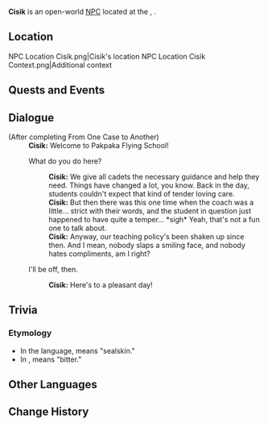 {{Meta
<!-- Remove this template after adding the missing info -->
|missing_NPC_profile  = yes
}}
{{Character Infobox
|type             = Open-World NPC
|image            = NPC Cisik.png
|realname         = <!-- Optional, if different from in-game name -->
|deceased         = <!-- Past (for deceased prior to events of the game) or free response -->
|region           = Natlan
|location         = Natlan
|affiliation      = Flower-Feather Clan
|title            = Coach

|ancestry         = <!-- Clan/family -->
|father           = 
|mother           = 
|spouse           = 
|sibling          = 
|child            = 
|relative         = 

|voiceEN          = 
|voiceCN          = 
|voiceJP          = 
|voiceKR          = 
|dialoguereward   = 
}}
'''Cisik''' is an open-world [[NPC]] located at the {{Location|Scorchwind Trial Grounds}}, {{Location|Tezcatepetonco Range}}.
<!-- Following a certain dialogue branch for the first time gives the player AMOUNT_AS_WORD [[Item]]. -->

==Location==
<gallery>
NPC Location Cisik.png|Cisik's location
NPC Location Cisik Context.png|Additional context
</gallery>
<!--
==Profile==
Detailed story/lore information goes here.
''(To be added.)''

===Appearance===
Keep appearance section short and concise. Limit to 2 paragraphs with 3-4 sentences each.
''(To be added.)''
-->
==Quests and Events==
{{Quests and Events}}
<!--
==Idle Quotes==
{{Dialogue Start}}
:{{DIcon|Idle}} {{Tx}}
::{{A|VO {{subst:#titleparts:{{subst:PAGENAME}}}} 01.ogg}} "{{Tx}}"
{{Dialogue End}}
-->
==Dialogue==
{{Dialogue Start}}
;(After completing From One Case to Another){{verify}}
:'''Cisik:''' Welcome to Pakpaka Flying School!
:{{DIcon}} What do you do here?
::'''Cisik:''' We give all cadets the necessary guidance and help they need. Things have changed a lot, you know. Back in the day, students couldn't expect that kind of tender loving care.
::'''Cisik:''' But then there was this one time when the coach was a little... strict with their words, and the student in question just happened to have quite a temper... *sigh* Yeah, that's not a fun one to talk about.
::'''Cisik:''' Anyway, our teaching policy's been shaken up since then. And I mean, nobody slaps a smiling face, and nobody hates compliments, am I right?
:{{DIcon}} I'll be off, then.
::'''Cisik:''' Here's to a pleasant day!
{{Dialogue End}}

==Trivia==
===Etymology===
* In the {{w|Inuit}} {{w|Inuktitut}} language, ''{{wt|ᕿᓯᒃ|Qisik}}'' means "sealskin."
* In {{w|Nahuatl}}, ''{{wt|chichik|Chichik}}'' means "bitter."

==Other Languages==
{{Other Languages|default_hidden=1
|en      = Cisik
|zhs     = 琪希可
|zhs_rm  = Qíxīkě
|zht     = 琪希可
|zht_rm  = Qíxīkě
|ja      = チーシカ
|ja_rm   = Chiishika
|ko      = 치시크
|es      = Cisik
|fr      = Cisik
|ru      = Сисык
|th      = Cisik
|vi      = Cisik
|de      = Cisik
|id      = Cisik
|pt      = Cisik
|tr      = Cisik
|it      = Cisik
}}

==Change History==
{{Change History|5.2}}
<!--
==References==
{{Reflist}}
-->